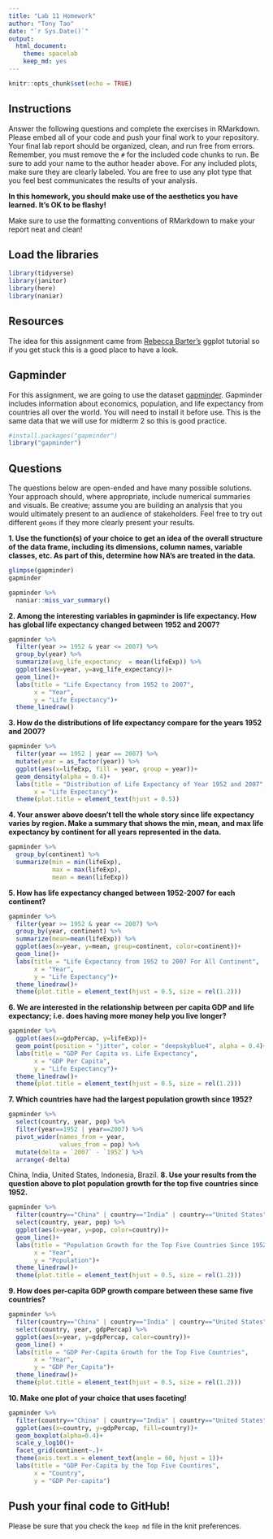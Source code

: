 ```yaml
---
title: "Lab 11 Homework"
author: "Tony Tao"
date: "`r Sys.Date()`"
output:
  html_document: 
    theme: spacelab
    keep_md: yes
---
```


```r
knitr::opts_chunk$set(echo = TRUE)
```

## Instructions
Answer the following questions and complete the exercises in RMarkdown. Please embed all of your code and push your final work to your repository. Your final lab report should be organized, clean, and run free from errors. Remember, you must remove the `#` for the included code chunks to run. Be sure to add your name to the author header above. For any included plots, make sure they are clearly labeled. You are free to use any plot type that you feel best communicates the results of your analysis.  

**In this homework, you should make use of the aesthetics you have learned. It's OK to be flashy!**

Make sure to use the formatting conventions of RMarkdown to make your report neat and clean!  

## Load the libraries
```r
library(tidyverse)
library(janitor)
library(here)
library(naniar)
``` 

## Resources
The idea for this assignment came from [Rebecca Barter's](http://www.rebeccabarter.com/blog/2017-11-17-ggplot2_tutorial/) ggplot tutorial so if you get stuck this is a good place to have a look.  

## Gapminder
For this assignment, we are going to use the dataset [gapminder](https://cran.r-project.org/web/packages/gapminder/index.html). Gapminder includes information about economics, population, and life expectancy from countries all over the world. You will need to install it before use. This is the same data that we will use for midterm 2 so this is good practice.
```r
#install.packages("gapminder")
library("gapminder")
```

## Questions
The questions below are open-ended and have many possible solutions. Your approach should, where appropriate, include numerical summaries and visuals. Be creative; assume you are building an analysis that you would ultimately present to an audience of stakeholders. Feel free to try out different `geoms` if they more clearly present your results.  

**1. Use the function(s) of your choice to get an idea of the overall structure of the data frame, including its dimensions, column names, variable classes, etc. As part of this, determine how NA's are treated in the data.**  
```r
glimpse(gapminder)
gapminder
```
```r
gapminder %>% 
  naniar::miss_var_summary()
```


**2. Among the interesting variables in gapminder is life expectancy. How has global life expectancy changed between 1952 and 2007?**
```r
gapminder %>% 
  filter(year >= 1952 & year <= 2007) %>% 
  group_by(year) %>% 
  summarize(avg_life_expectancy  = mean(lifeExp)) %>% 
  ggplot(aes(x=year, y=avg_life_expectancy))+
  geom_line()+
  labs(title = "Life Expectancy from 1952 to 2007",
       x = "Year",
       y = "Life Expectancy")+
  theme_linedraw()
```

**3. How do the distributions of life expectancy compare for the years 1952 and 2007?**
```r
gapminder %>% 
  filter(year == 1952 | year == 2007) %>% 
  mutate(year = as_factor(year)) %>% 
  ggplot(aes(x=lifeExp, fill = year, group = year))+
  geom_density(alpha = 0.4)+
  labs(title = "Distribution of Life Expectancy of Year 1952 and 2007",
       x = "Life Expectancy")+
  theme(plot.title = element_text(hjust = 0.5))
```

**4. Your answer above doesn't tell the whole story since life expectancy varies by region. Make a summary that shows the min, mean, and max life expectancy by continent for all years represented in the data.**
```r
gapminder %>% 
  group_by(continent) %>% 
  summarize(min = min(lifeExp),
            max = max(lifeExp),
            mean = mean(lifeExp))
```

**5. How has life expectancy changed between 1952-2007 for each continent?**
```r
gapminder %>%
  filter(year >= 1952 & year <= 2007) %>%
  group_by(year, continent) %>% 
  summarize(mean=mean(lifeExp)) %>% 
  ggplot(aes(x=year, y=mean, group=continent, color=continent))+
  geom_line()+
  labs(title = "Life Expectancy from 1952 to 2007 For All Continent",
       x = "Year",
       y = "Life Expectancy")+
  theme_linedraw()+
  theme(plot.title = element_text(hjust = 0.5, size = rel(1.2)))
```

**6. We are interested in the relationship between per capita GDP and life expectancy; i.e. does having more money help you live longer?**
```r
gapminder %>% 
  ggplot(aes(x=gdpPercap, y=lifeExp))+
  geom_point(position = "jitter", color = "deepskyblue4", alpha = 0.4)+
  labs(title = "GDP Per Capita vs. Life Expectancy",
       x = "GDP Per Capita",
       y = "Life Expectancy")+
  theme_linedraw()+
  theme(plot.title = element_text(hjust = 0.5, size = rel(1.2)))
```

**7. Which countries have had the largest population growth since 1952?**
```r
gapminder %>% 
  select(country, year, pop) %>% 
  filter(year==1952 | year==2007) %>% 
  pivot_wider(names_from = year,
              values_from = pop) %>% 
  mutate(delta = `2007` - `1952`) %>% 
  arrange(-delta)
```
China, India, United States, Indonesia, Brazil. 
**8. Use your results from the question above to plot population growth for the top five countries since 1952.**
```r
gapminder %>% 
  filter(country=="China" | country=="India" | country=="United States" | country=="Indonesia" | country=="Brazil") %>% 
  select(country, year, pop) %>% 
  ggplot(aes(x=year, y=pop, color=country))+
  geom_line()+
  labs(title = "Population Growth for the Top Five Countries Since 1952",
       x = "Year",
       y = "Population")+
  theme_linedraw()+
  theme(plot.title = element_text(hjust = 0.5, size = rel(1.2)))
```

**9. How does per-capita GDP growth compare between these same five countries?**
```r
gapminder %>% 
  filter(country=="China" | country=="India" | country=="United States" | country=="Indonesia" | country=="Brazil") %>% 
  select(country, year, gdpPercap) %>% 
  ggplot(aes(x=year, y=gdpPercap, color=country))+
  geom_line() +
  labs(title = "GDP Per-Capita Growth for the Top Five Countries",
       x = "Year",
       y = "GDP Per_Capita")+
  theme_linedraw()+
  theme(plot.title = element_text(hjust = 0.5, size = rel(1.2)))
```

**10. Make one plot of your choice that uses faceting!**
```r
gapminder %>% 
  filter(country=="China" | country=="India" | country=="United States" | country=="Indonesia" | country=="Brazil") %>%
  ggplot(aes(x=country, y=gdpPercap, fill=country))+ 
  geom_boxplot(alpha=0.4)+ 
  scale_y_log10()+
  facet_grid(continent~.)+
  theme(axis.text.x = element_text(angle = 60, hjust = 1))+
  labs(title = "GDP Per-Capita by the Top Five Countires",
       x = "Country",
       y = "GDP Per-capita")
```

## Push your final code to GitHub!
Please be sure that you check the `keep md` file in the knit preferences. 